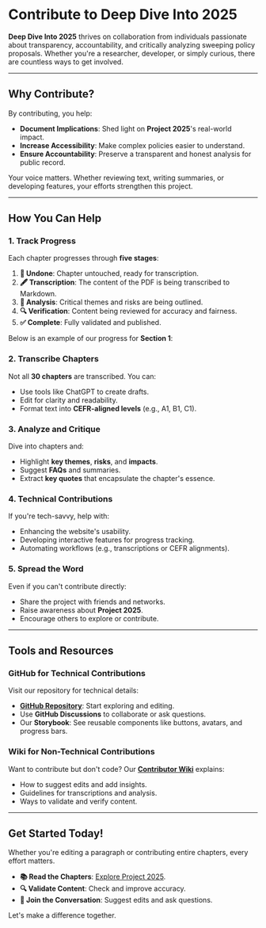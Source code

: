 
# Contribute to Deep Dive Into 2025

**Deep Dive Into 2025** thrives on collaboration from individuals passionate about transparency, accountability, and critically analyzing sweeping policy proposals. Whether you're a researcher, developer, or simply curious, there are countless ways to get involved.

---

## Why Contribute?

By contributing, you help:
- **Document Implications**: Shed light on **Project 2025**'s real-world impact.
- **Increase Accessibility**: Make complex policies easier to understand.
- **Ensure Accountability**: Preserve a transparent and honest analysis for public record.

Your voice matters. Whether reviewing text, writing summaries, or developing features, your efforts strengthen this project.

---

## How You Can Help

### 1. **Track Progress**
Each chapter progresses through **five stages**:
1. **📂 Undone**: Chapter untouched, ready for transcription.
2. **🖋️ Transcription**: The content of the PDF is being transcribed to Markdown.
3. **🧠 Analysis**: Critical themes and risks are being outlined.
4. **🔍 Verification**: Content being reviewed for accuracy and fairness.
5. **✅ Complete**: Fully validated and published.

Below is an example of our progress for **Section 1**:

### 2. **Transcribe Chapters**
Not all **30 chapters** are transcribed. You can:
- Use tools like ChatGPT to create drafts.
- Edit for clarity and readability.
- Format text into **CEFR-aligned levels** (e.g., A1, B1, C1).

### 3. **Analyze and Critique**
Dive into chapters and:
- Highlight **key themes**, **risks**, and **impacts**.
- Suggest **FAQs** and summaries.
- Extract **key quotes** that encapsulate the chapter's essence.

### 4. **Technical Contributions**
If you're tech-savvy, help with:
- Enhancing the website's usability.
- Developing interactive features for progress tracking.
- Automating workflows (e.g., transcriptions or CEFR alignments).

### 5. **Spread the Word**
Even if you can't contribute directly:
- Share the project with friends and networks.
- Raise awareness about **Project 2025**.
- Encourage others to explore or contribute.

---

## Tools and Resources

### **GitHub for Technical Contributions**
Visit our repository for technical details:
- **[GitHub Repository](https://github.com/deepdiveinto2025/deepdiveinto2025)**: Start exploring and editing.
- Use **GitHub Discussions** to collaborate or ask questions.
- Our **Storybook**: See reusable components like buttons, avatars, and progress bars.

### **Wiki for Non-Technical Contributions**
Want to contribute but don't code? Our **[Contributor Wiki](https://github.com/deepdiveinto2025/deepdiveinto2025/wiki)** explains:
- How to suggest edits and add insights.
- Guidelines for transcriptions and analysis.
- Ways to validate and verify content.

---

## Get Started Today!

Whether you're editing a paragraph or contributing entire chapters, every effort matters.  
- **📚 Read the Chapters**: [Explore Project 2025](https://deepdiveinto2025.github.io/deepdiveinto2025).
- **🔍 Validate Content**: Check and improve accuracy.
- **🧠 Join the Conversation**: Suggest edits and ask questions.

Let's make a difference together.

